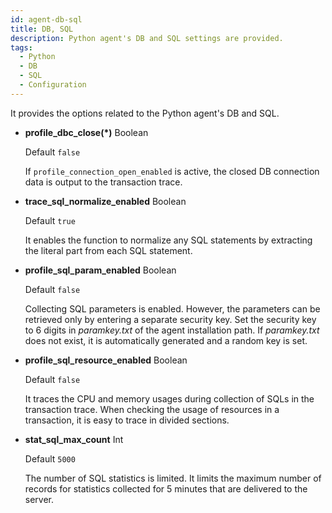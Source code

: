 ```yaml
---
id: agent-db-sql
title: DB, SQL
description: Python agent's DB and SQL settings are provided.
tags:
  - Python
  - DB
  - SQL
  - Configuration
---
```


It provides the options related to the Python agent's DB and SQL.

-   **profile_dbc_close(\*)** <span class='type'>Boolean</span>

    Default `false`

    If `profile_connection_open_enabled` is active, the closed DB connection data is output to the transaction trace.

-   **trace_sql_normalize_enabled** <span class='type'>Boolean</span>

    Default `true`

    It enables the function to normalize any SQL statements by extracting the literal part from each SQL statement.

-   **profile_sql_param_enabled** <span class='type'>Boolean</span>

    Default `false`

    Collecting SQL parameters is enabled. However, the parameters can be retrieved only by entering a separate security key. Set the security key to 6 digits in _paramkey.txt_ of the agent installation path. If _paramkey.txt_ does not exist, it is automatically generated and a random key is set.

-   **profile_sql_resource_enabled** <span class='type'>Boolean</span>

    Default `false`

    It traces the CPU and memory usages during collection of SQLs in the transaction trace. When checking the usage of resources in a transaction, it is easy to trace in divided sections.

-   **stat_sql_max_count** <span class='type'>Int</span>

    Default `5000`

    The number of SQL statistics is limited. It limits the maximum number of records for statistics collected for 5 minutes that are delivered to the server.

